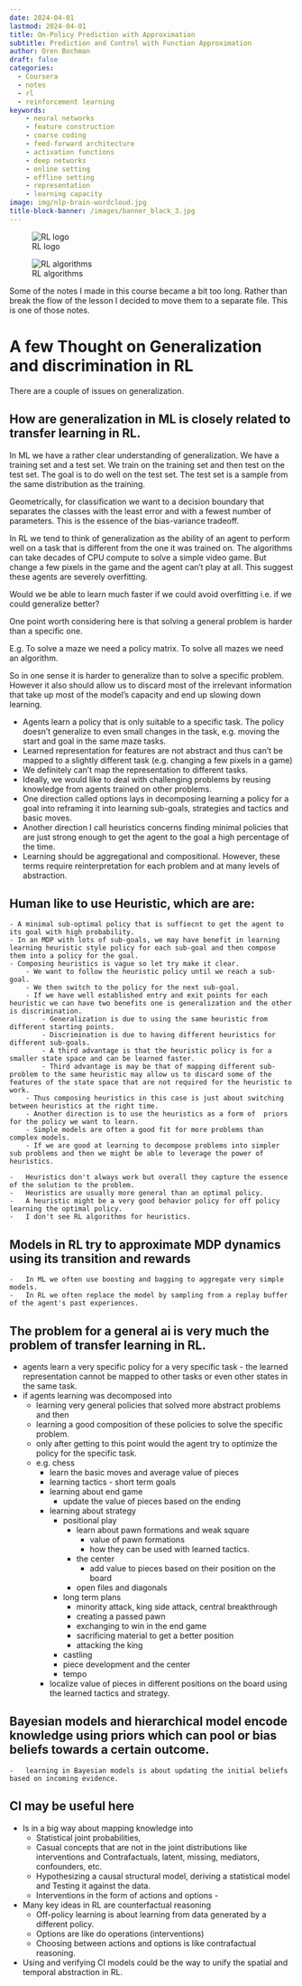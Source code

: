 ```yaml
---
date: 2024-04-01
lastmod: 2024-04-01
title: On-Policy Prediction with Approximation
subtitle: Prediction and Control with Function Approximation
author: Oren Bochman
draft: false
categories:
  - Coursera
  - notes
  - rl
  - reinforcement learning
keywords:
    - neural networks
    - feature construction
    - coarse coding
    - feed-forward architecture
    - activation functions
    - deep networks
    - online setting
    - offline setting
    - representation
    - learning capacity
image: img/nlp-brain-wordcloud.jpg
title-block-banner: /images/banner_black_3.jpg
---
```


![RL logo](img/logo.png){.column-margin} 

![RL algorithms](img/alg_selector.png){.column-margin group="slides"}

Some of the notes I made in this course became a bit too long. Rather than break the flow of the lesson I decided to move them to a separate file. This is one of those notes.

# A few Thought on Generalization and discrimination in RL

There are a couple of issues on generalization.

## How are generalization in ML is closely related to transfer learning in RL.

In ML we have a rather clear understanding of generalization. We have a training set and a test set. We train on the training set and then test on the test set. The goal is to do well on the test set. The test set is a sample from the same distribution as the training. 

Geometrically, for classification we want to a decision boundary that separates the classes with the least error and with a fewest number of parameters. This is the essence of the bias-variance tradeoff.

In RL we tend to think of generalization as the ability of an agent to perform well on a task that is different from the one it was trained on. The algorithms can take decades of CPU compute to solve a simple video game. But change a few pixels in the game and the agent can't play at all. This suggest these agents are severely overfitting. 

Would we be able to learn much faster if we could avoid overfitting i.e. if we could generalize better?

One point worth considering here is that solving a general problem is harder than a specific one. 

E.g. To solve a maze we need a policy matrix. To solve all mazes we need an algorithm.

So in one sense it is harder to generalize than to solve a specific problem. However it also should allow us to discard most of the irrelevant information that take up most of the model's capacity and end up slowing down learning.


-   Agents learn a policy that is only suitable to a specific task. The policy doesn't generalize to even small changes in the task, e.g. moving the start and goal in the same maze tasks.
-   Learned representation for features are not abstract and thus can't be mapped to a slightly different task (e.g. changing a few pixels in a game)
-   We definitely can't map the representation to different tasks.
-   Ideally, we would like to deal with challenging problems by reusing knowledge from agents trained on other problems.
-   One direction called options lays in decomposing learning a policy for a goal into reframing it into learning sub-goals, strategies and tactics and basic moves.
-   Another direction I call heuristics concerns finding minimal policies that are just strong enough to get the agent to the goal a high percentage of the time.
-   Learning should be aggregational and compositional. However, these terms require reinterpretation for each problem and at many levels of abstraction.

## Human like to use Heuristic, which are are:

    - A minimal sub-optimal policy that is suffiecnt to get the agent to its goal with high probability.
    - In an MDP with lots of sub-goals, we may have benefit in learning learning heuristic style policy for each sub-goal and then compose them into a policy for the goal. 
    - Composing heuristics is vague so let try make it clear.
        - We want to follow the heuristic policy until we reach a sub-goal.
        - We then switch to the policy for the next sub-goal. 
        - If we have well established entry and exit points for each heuristic we can have two benefits one is generalization and the other is discrimination.
            - Generalization is due to using the same heuristic from different starting points.
            - Discrimination is due to having different heuristics for different sub-goals.
            - A third advantage is that the heuristic policy is for a smaller state space and can be learned faster.
            - Third advantage is may be that of mapping different sub-problem to the same heuristic may allow us to discard some of the features of the state space that are not required for the heuristic to work.
        - Thus composing heuristics in this case is just about switching between heuristics at the right time.
        - Another direction is to use the heuristics as a form of  priors for the policy we want to learn.  
        - Simple models are often a good fit for more problems than complex models.
        - If we are good at learning to decompose problems into simpler sub problems and then we might be able to leverage the power of heuristics.

    -   Heuristics don't always work but overall they capture the essence of the solution to the problem.
    -   Heuristics are usually more general than an optimal policy.
    -   A heuristic might be a very good behavior policy for off policy learning the optimal policy.
    -   I don't see RL algorithms for heuristics.

##  Models in RL try to approximate MDP dynamics using its transition and rewards
    -   In ML we often use boosting and bagging to aggregate very simple models.
    -   In RL we often replace the model by sampling from a replay buffer of the agent's past experiences. 
    
##  The problem for a general ai is very much the problem of transfer learning in RL.

-   agents learn a very specific policy for a very specific task - the learned representation cannot be mapped to other tasks or even other states in the same task.
-   if agents learning was decomposed into
    -   learning very general policies that solved more abstract problems and then
    -   learning a good composition of these policies to solve the specific problem.
    -   only after getting to this point would the agent try to optimize the policy for the specific task.
    -   e.g. chess
        -   learn the basic moves and average value of pieces
        -   learning tactics - short term goals
        -   learning about end game
            -   update the value of pieces based on the ending
        -   learning about strategy
            -   positional play
                -   learn about pawn formations and weak square
                    -   value of pawn formations
                    -   how they can be used with learned tactics.
                -   the center
                    -   add value to pieces based on their position on the board
                -   open files and diagonals
            -   long term plans
                -   minority attack, king side attack, central breakthrough
                -   creating a passed pawn
                -   exchanging to win in the end game
                -   sacrificing material to get a better position
                -   attacking the king
            -   castling
            -   piece development and the center
            -   tempo
        -   localize value of pieces in different positions on the board using the learned tactics and strategy.

## Bayesian models and hierarchical model encode knowledge using priors which can pool or bias beliefs towards a certain outcome.
    -   learning in Bayesian models is about updating the initial beliefs based on incoming evidence.
##  CI may be useful here

-   Is in a big way about mapping knowledge into
    -   Statistical joint probabilities,
    -   Casual concepts that are not in the joint distributions like interventions and Contrafactuals, latent, missing, mediators, confounders, etc.
    -   Hypothesizing a causal structural model, deriving a statistical model and Testing it against the data.
    -   Interventions in the form of actions and options -
-   Many key ideas in RL are counterfactual reasoning
    -   Off-policy learning is about learning from data generated by a different policy.
    -   Options are like do operations (interventions)
    -   Choosing between actions and options is like contrafactual reasoning.
-   Using and verifying CI models could be the way to unify the spatial and temporal abstraction in RL.